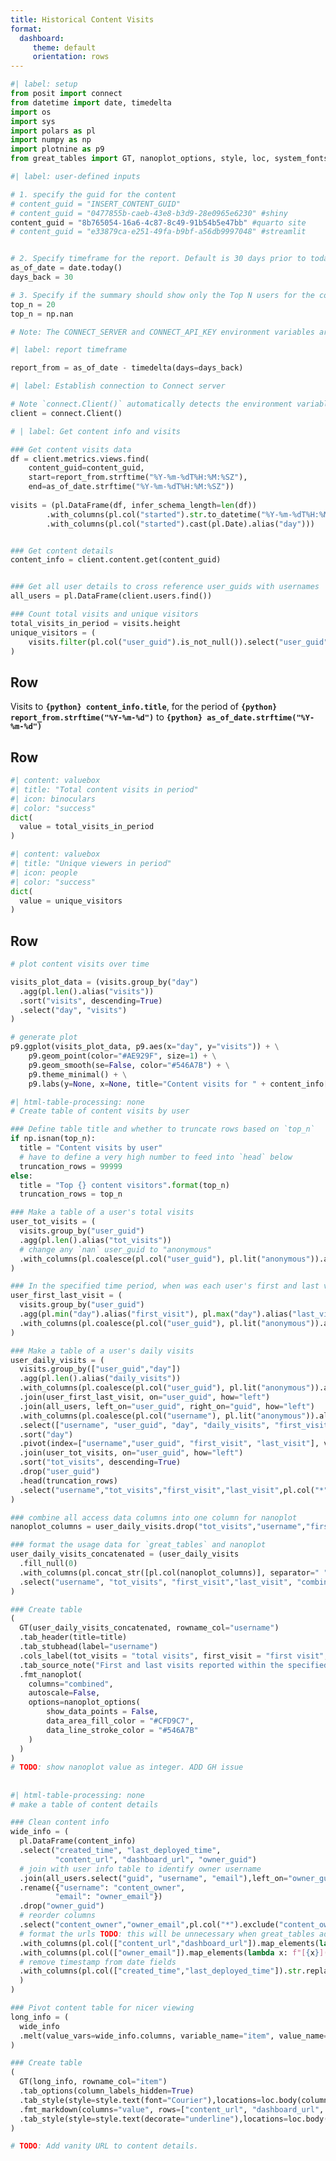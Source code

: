 ```yaml
---
title: Historical Content Visits
format:
  dashboard:
     theme: default
     orientation: rows
---
```


```python
#| label: setup
from posit import connect
from datetime import date, timedelta
import os
import sys
import polars as pl
import numpy as np
import plotnine as p9
from great_tables import GT, nanoplot_options, style, loc, system_fonts, md

```


```python
#| label: user-defined inputs 

# 1. specify the guid for the content
# content_guid = "INSERT_CONTENT_GUID" 
# content_guid = "0477855b-caeb-43e8-b3d9-28e0965e6230" #shiny
content_guid = "8b765054-16a6-4c87-8c49-91b54b5e47bb" #quarto site
# content_guid = "e33879ca-e251-49fa-b9bf-a56db9997048" #streamlit


# 2. Specify timeframe for the report. Default is 30 days prior to today
as_of_date = date.today()
days_back = 30

# 3. Specify if the summary should show only the Top N users for the content (e.g., `top_n = 10`), or all users (as indicated by `np.nan`). Default is `np.nan` so that all users are shown. 
top_n = 20
top_n = np.nan

# Note: The CONNECT_SERVER and CONNECT_API_KEY environment variables are required for this report to pull visits data. Use environment variables for added security; do not hard-code your API key or other secrets.

```


```python
#| label: report timeframe

report_from = as_of_date - timedelta(days=days_back)

```



```python
#| label: Establish connection to Connect server

# Note `connect.Client()` automatically detects the environment variables CONNECT_SERVER and CONNECT_API_KEY. They do not need to be specified as arguments to this function, however, if these environment variables are not set, the code will fail
client = connect.Client() 
```

```python
# | label: Get content info and visits

### Get content visits data
df = client.metrics.views.find(
    content_guid=content_guid,
    start=report_from.strftime("%Y-%m-%dT%H:%M:%SZ"),
    end=as_of_date.strftime("%Y-%m-%dT%H:%M:%SZ"))
    
visits = (pl.DataFrame(df, infer_schema_length=len(df))
        .with_columns(pl.col("started").str.to_datetime("%Y-%m-%dT%H:%M:%SZ"))
        .with_columns(pl.col("started").cast(pl.Date).alias("day")))


### Get content details
content_info = client.content.get(content_guid)


### Get all user details to cross reference user_guids with usernames
all_users = pl.DataFrame(client.users.find())

### Count total visits and unique visitors
total_visits_in_period = visits.height
unique_visitors = (
    visits.filter(pl.col("user_guid").is_not_null()).select("user_guid").n_unique()
)
```

## Row

Visits to **`{python} content_info.title`**, for the period of **`{python} report_from.strftime("%Y-%m-%d")`** to **`{python} as_of_date.strftime("%Y-%m-%d")`**


## Row 

```python
#| content: valuebox
#| title: "Total content visits in period"
#| icon: binoculars
#| color: "success"
dict(
  value = total_visits_in_period
)
```

```python
#| content: valuebox
#| title: "Unique viewers in period"
#| icon: people
#| color: "success"
dict(
  value = unique_visitors
)
```


## Row 

```python
# plot content visits over time

visits_plot_data = (visits.group_by("day")
  .agg(pl.len().alias("visits"))
  .sort("visits", descending=True)
  .select("day", "visits")
) 

# generate plot
p9.ggplot(visits_plot_data, p9.aes(x="day", y="visits")) + \
    p9.geom_point(color="#AE929F", size=1) + \
    p9.geom_smooth(se=False, color="#546A7B") + \
    p9.theme_minimal() + \
    p9.labs(y=None, x=None, title="Content visits for " + content_info["title"])

```


```python
#| html-table-processing: none
# Create table of content visits by user

### Define table title and whether to truncate rows based on `top_n`
if np.isnan(top_n):
  title = "Content visits by user"
  # have to define a very high number to feed into `head` below
  truncation_rows = 99999
else:
  title = "Top {} content visitors".format(top_n)
  truncation_rows = top_n

### Make a table of a user's total visits
user_tot_visits = (
  visits.group_by("user_guid")
  .agg(pl.len().alias("tot_visits"))
  # change any `nan` user_guid to "anonymous"
  .with_columns(pl.coalesce(pl.col("user_guid"), pl.lit("anonymous")).alias("user_guid")) 
)

### In the specified time period, when was each user's first and last visit?
user_first_last_visit = (
  visits.group_by("user_guid")
  .agg(pl.min("day").alias("first_visit"), pl.max("day").alias("last_visit"))
  .with_columns(pl.coalesce(pl.col("user_guid"), pl.lit("anonymous")).alias("user_guid"))
)

### Make a table of a user's daily visits
user_daily_visits = (
  visits.group_by(["user_guid","day"])
  .agg(pl.len().alias("daily_visits"))
  .with_columns(pl.coalesce(pl.col("user_guid"), pl.lit("anonymous")).alias("user_guid"))
  .join(user_first_last_visit, on="user_guid", how="left")
  .join(all_users, left_on="user_guid", right_on="guid", how="left")
  .with_columns(pl.coalesce(pl.col("username"), pl.lit("anonymous")).alias("username"))
  .select(["username", "user_guid", "day", "daily_visits", "first_visit", "last_visit"])
  .sort("day")
  .pivot(index=["username","user_guid", "first_visit", "last_visit"], values="daily_visits", columns="day")
  .join(user_tot_visits, on="user_guid", how="left")
  .sort("tot_visits", descending=True)
  .drop("user_guid")
  .head(truncation_rows)
  .select("username","tot_visits","first_visit","last_visit",pl.col("*").exclude("username","tot_visits","first_visit","last_visit"))
)

### combine all access data columns into one column for nanoplot
nanoplot_columns = user_daily_visits.drop("tot_visits","username","first_visit","last_visit").columns

### format the usage data for `great_tables` and nanoplot
user_daily_visits_concatenated = (user_daily_visits
  .fill_null(0)
  .with_columns(pl.concat_str([pl.col(nanoplot_columns)], separator=" ").alias("combined"))
  .select("username", "tot_visits", "first_visit","last_visit", "combined")
)

### Create table
(
  GT(user_daily_visits_concatenated, rowname_col="username")
  .tab_header(title=title)
  .tab_stubhead(label="username")
  .cols_label(tot_visits = "total visits", first_visit = "first visit", last_visit = "last visit")
  .tab_source_note("First and last visits reported within the specified timeframe")
  .fmt_nanoplot(
    columns="combined",
    autoscale=False,
    options=nanoplot_options(
        show_data_points = False,
        data_area_fill_color = "#CFD9C7",
        data_line_stroke_color = "#546A7B"
    )
  )
)
# TODO: show nanoplot value as integer. ADD GH issue

```


##

```python
#| html-table-processing: none
# make a table of content details

### Clean content info
wide_info = (
  pl.DataFrame(content_info)
  .select("created_time", "last_deployed_time", 
          "content_url", "dashboard_url", "owner_guid")
  # join with user info table to identify owner username
  .join(all_users.select("guid", "username", "email"),left_on="owner_guid", right_on="guid", how="left")
  .rename({"username": "content_owner",
          "email": "owner_email"})
  .drop("owner_guid")
  # reorder columns
  .select("content_owner","owner_email",pl.col("*").exclude("content_owner","owner_email"))
  # format the urls TODO: this will be unnecessary when great_tables adds fmt_url. ADD GH Issue link here for tracking
  .with_columns(pl.col(["content_url","dashboard_url"]).map_elements(lambda x: f"<{x}>", return_dtype=pl.String))
  .with_columns(pl.col(["owner_email"]).map_elements(lambda x: f"[{x}](mailto:{x})", return_dtype=pl.String))
  # remove timestamp from date fields
  .with_columns(pl.col(["created_time","last_deployed_time"]).str.replace(r"T.*", "")
  )
)

### Pivot content table for nicer viewing
long_info = (
  wide_info  
  .melt(value_vars=wide_info.columns, variable_name="item", value_name="value")
)

### Create table
(
  GT(long_info, rowname_col="item")
  .tab_options(column_labels_hidden=True)
  .tab_style(style=style.text(font="Courier"),locations=loc.body(columns="value"))
  .fmt_markdown(columns="value", rows=["content_url", "dashboard_url", "owner_email"])
  .tab_style(style=style.text(decorate="underline"),locations=loc.body(rows=["content_url","dashboard_url","owner_email"], columns="value"))
)

# TODO: Add vanity URL to content details. 
  
```

